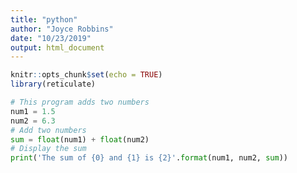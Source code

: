 ```yaml
---
title: "python"
author: "Joyce Robbins"
date: "10/23/2019"
output: html_document
---
```


```r
knitr::opts_chunk$set(echo = TRUE)
library(reticulate)
```

```python
# This program adds two numbers
num1 = 1.5
num2 = 6.3
# Add two numbers
sum = float(num1) + float(num2)
# Display the sum
print('The sum of {0} and {1} is {2}'.format(num1, num2, sum))
```

